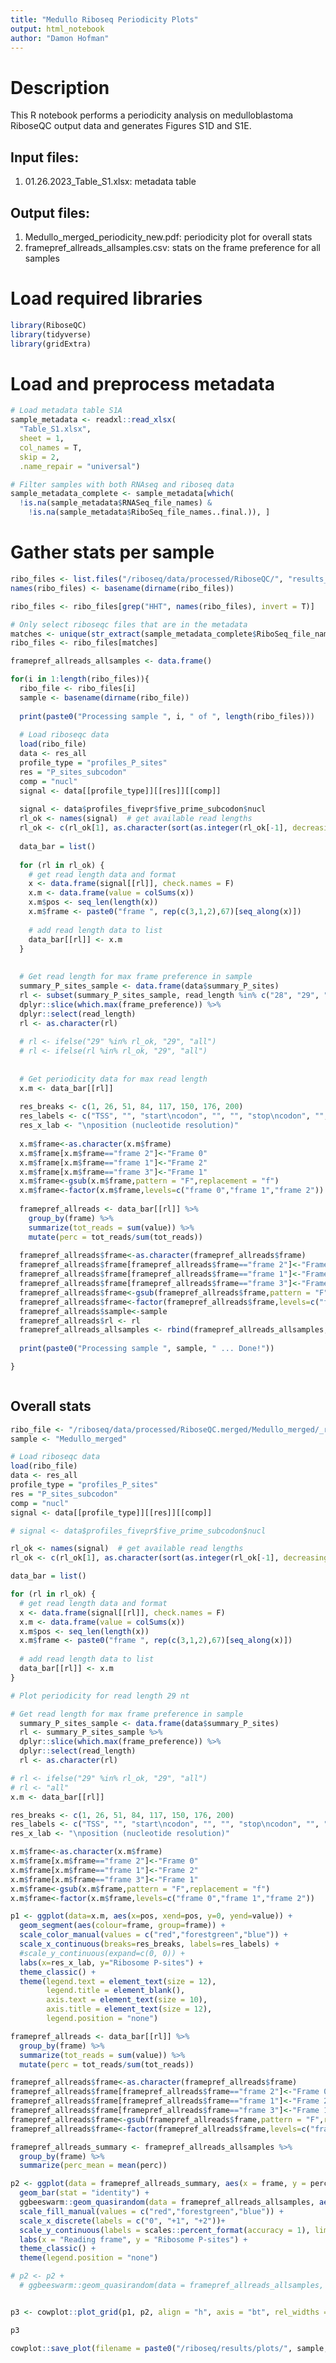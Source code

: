 ```yaml
---
title: "Medullo Riboseq Periodicity Plots"
output: html_notebook
author: "Damon Hofman"
---
```


# Description
This R notebook performs a periodicity analysis on medulloblastoma RiboseQC output data and generates Figures S1D and S1E.

## Input files:

1. 01.26.2023_Table_S1.xlsx: metadata table

## Output files:

1. Medullo_merged_periodicity_new.pdf: periodicity plot for overall stats
2. framepref_allreads_allsamples.csv: stats on the frame preference for all samples

# Load required libraries

```r
library(RiboseQC)
library(tidyverse)
library(gridExtra)
```

# Load and preprocess metadata

```r
# Load metadata table S1A
sample_metadata <- readxl::read_xlsx(
  "Table_S1.xlsx", 
  sheet = 1, 
  col_names = T, 
  skip = 2, 
  .name_repair = "universal")

# Filter samples with both RNAseq and riboseq data
sample_metadata_complete <- sample_metadata[which(
  !is.na(sample_metadata$RNASeq_file_names) &
    !is.na(sample_metadata$RiboSeq_file_names..final.)), ]
```

# Gather stats per sample

```r
ribo_files <- list.files("/riboseq/data/processed/RiboseQC/", "results_RiboseQC_all", recursive = T, full.names = T)
names(ribo_files) <- basename(dirname(ribo_files))

ribo_files <- ribo_files[grep("HHT", names(ribo_files), invert = T)]

# Only select riboseqc files that are in the metadata
matches <- unique(str_extract(sample_metadata_complete$RiboSeq_file_names..final., str_c(names(ribo_files), collapse = "|")))
ribo_files <- ribo_files[matches]
```


```r
framepref_allreads_allsamples <- data.frame()

for(i in 1:length(ribo_files)){
  ribo_file <- ribo_files[i]
  sample <- basename(dirname(ribo_file))
  
  print(paste0("Processing sample ", i, " of ", length(ribo_files)))
  
  # Load riboseqc data
  load(ribo_file)
  data <- res_all
  profile_type = "profiles_P_sites"
  res = "P_sites_subcodon"
  comp = "nucl"
  signal <- data[[profile_type]][[res]][[comp]]
  
  signal <- data$profiles_fivepr$five_prime_subcodon$nucl
  rl_ok <- names(signal)  # get available read lengths
  rl_ok <- c(rl_ok[1], as.character(sort(as.integer(rl_ok[-1], decreasing=FALSE))))  # sort read lengths in ascending order and "all" at the beginning
  
  data_bar = list()
  
  for (rl in rl_ok) {
    # get read length data and format
    x <- data.frame(signal[[rl]], check.names = F)
    x.m <- data.frame(value = colSums(x))
    x.m$pos <- seq_len(length(x))
    x.m$frame <- paste0("frame ", rep(c(3,1,2),67)[seq_along(x)])
    
    # add read length data to list
    data_bar[[rl]] <- x.m
  }
  
  
  # Get read length for max frame preference in sample
  summary_P_sites_sample <- data.frame(data$summary_P_sites)
  rl <- subset(summary_P_sites_sample, read_length %in% c("28", "29", "30")) %>%
  dplyr::slice(which.max(frame_preference)) %>%
  dplyr::select(read_length)
  rl <- as.character(rl)
  
  # rl <- ifelse("29" %in% rl_ok, "29", "all")
  # rl <- ifelse(rl %in% rl_ok, "29", "all")
  
  
  # Get periodicity data for max read length
  x.m <- data_bar[[rl]]
  
  res_breaks <- c(1, 26, 51, 84, 117, 150, 176, 200)
  res_labels <- c("TSS", "", "start\ncodon", "", "", "stop\ncodon", "", "TES")
  res_x_lab <- "\nposition (nucleotide resolution)"
  
  x.m$frame<-as.character(x.m$frame)
  x.m$frame[x.m$frame=="frame 2"]<-"Frame 0"
  x.m$frame[x.m$frame=="frame 1"]<-"Frame 2"
  x.m$frame[x.m$frame=="frame 3"]<-"Frame 1"
  x.m$frame<-gsub(x.m$frame,pattern = "F",replacement = "f")
  x.m$frame<-factor(x.m$frame,levels=c("frame 0","frame 1","frame 2"))
  
  framepref_allreads <- data_bar[[rl]] %>%
    group_by(frame) %>%
    summarize(tot_reads = sum(value)) %>%
    mutate(perc = tot_reads/sum(tot_reads))
    
  framepref_allreads$frame<-as.character(framepref_allreads$frame)
  framepref_allreads$frame[framepref_allreads$frame=="frame 2"]<-"Frame 0"
  framepref_allreads$frame[framepref_allreads$frame=="frame 1"]<-"Frame 2"
  framepref_allreads$frame[framepref_allreads$frame=="frame 3"]<-"Frame 1"
  framepref_allreads$frame<-gsub(framepref_allreads$frame,pattern = "F",replacement = "f")
  framepref_allreads$frame<-factor(framepref_allreads$frame,levels=c("frame 0","frame 1","frame 2"))
  framepref_allreads$sample<-sample
  framepref_allreads$rl <- rl
  framepref_allreads_allsamples <- rbind(framepref_allreads_allsamples, framepref_allreads)
  
  print(paste0("Processing sample ", sample, " ... Done!"))

}



```

## Overall stats

```r
ribo_file <- "/riboseq/data/processed/RiboseQC.merged/Medullo_merged/_results_RiboseQC_all"
sample <- "Medullo_merged"

# Load riboseqc data
load(ribo_file)
data <- res_all
profile_type = "profiles_P_sites"
res = "P_sites_subcodon"
comp = "nucl"
signal <- data[[profile_type]][[res]][[comp]]

# signal <- data$profiles_fivepr$five_prime_subcodon$nucl

rl_ok <- names(signal)  # get available read lengths
rl_ok <- c(rl_ok[1], as.character(sort(as.integer(rl_ok[-1], decreasing=FALSE))))  # sort read lengths in ascending order and "all" at the beginning

data_bar = list()

for (rl in rl_ok) {
  # get read length data and format
  x <- data.frame(signal[[rl]], check.names = F)
  x.m <- data.frame(value = colSums(x))
  x.m$pos <- seq_len(length(x))
  x.m$frame <- paste0("frame ", rep(c(3,1,2),67)[seq_along(x)])
  
  # add read length data to list
  data_bar[[rl]] <- x.m
}

# Plot periodicity for read length 29 nt

# Get read length for max frame preference in sample
  summary_P_sites_sample <- data.frame(data$summary_P_sites)
  rl <- summary_P_sites_sample %>%
  dplyr::slice(which.max(frame_preference)) %>%
  dplyr::select(read_length)
  rl <- as.character(rl)

# rl <- ifelse("29" %in% rl_ok, "29", "all")
# rl <- "all"
x.m <- data_bar[[rl]]

res_breaks <- c(1, 26, 51, 84, 117, 150, 176, 200)
res_labels <- c("TSS", "", "start\ncodon", "", "", "stop\ncodon", "", "TES")
res_x_lab <- "\nposition (nucleotide resolution)"

x.m$frame<-as.character(x.m$frame)
x.m$frame[x.m$frame=="frame 2"]<-"Frame 0"
x.m$frame[x.m$frame=="frame 1"]<-"Frame 2"
x.m$frame[x.m$frame=="frame 3"]<-"Frame 1"
x.m$frame<-gsub(x.m$frame,pattern = "F",replacement = "f")
x.m$frame<-factor(x.m$frame,levels=c("frame 0","frame 1","frame 2"))

p1 <- ggplot(data=x.m, aes(x=pos, xend=pos, y=0, yend=value)) +
  geom_segment(aes(colour=frame, group=frame)) +
  scale_color_manual(values = c("red","forestgreen","blue")) +
  scale_x_continuous(breaks=res_breaks, labels=res_labels) +
  #scale_y_continuous(expand=c(0, 0)) +
  labs(x=res_x_lab, y="Ribosome P-sites") +
  theme_classic() +
  theme(legend.text = element_text(size = 12),
        legend.title = element_blank(),
        axis.text = element_text(size = 10),
        axis.title = element_text(size = 12), 
        legend.position = "none")

framepref_allreads <- data_bar[[rl]] %>%
  group_by(frame) %>%
  summarize(tot_reads = sum(value)) %>%
  mutate(perc = tot_reads/sum(tot_reads))

framepref_allreads$frame<-as.character(framepref_allreads$frame)
framepref_allreads$frame[framepref_allreads$frame=="frame 2"]<-"Frame 0"
framepref_allreads$frame[framepref_allreads$frame=="frame 1"]<-"Frame 2"
framepref_allreads$frame[framepref_allreads$frame=="frame 3"]<-"Frame 1"
framepref_allreads$frame<-gsub(framepref_allreads$frame,pattern = "F",replacement = "f")
framepref_allreads$frame<-factor(framepref_allreads$frame,levels=c("frame 0","frame 1","frame 2"))

framepref_allreads_summary <- framepref_allreads_allsamples %>%
  group_by(frame) %>%
  summarize(perc_mean = mean(perc))

p2 <- ggplot(data = framepref_allreads_summary, aes(x = frame, y = perc_mean, fill = frame)) +
  geom_bar(stat = "identity") +
  ggbeeswarm::geom_quasirandom(data = framepref_allreads_allsamples, aes(x = frame, y = perc, fill = frame), cex = 0.3) +
  scale_fill_manual(values = c("red","forestgreen","blue")) +
  scale_x_discrete(labels = c("0", "+1", "+2"))+ 
  scale_y_continuous(labels = scales::percent_format(accuracy = 1), limits = c(0, 1)) +
  labs(x = "Reading frame", y = "Ribosome P-sites") +
  theme_classic() +
  theme(legend.position = "none")

# p2 <- p2 +
  # ggbeeswarm::geom_quasirandom(data = framepref_allreads_allsamples, aes(x = frame, y = perc, fill = frame))


p3 <- cowplot::plot_grid(p1, p2, align = "h", axis = "bt", rel_widths = c(3, 1))

p3

cowplot::save_plot(filename = paste0("/riboseq/results/plots/", sample, "_periodicity_new.pdf"), p3, ncol = 2, base_height = 3, base_width = 4)

```


